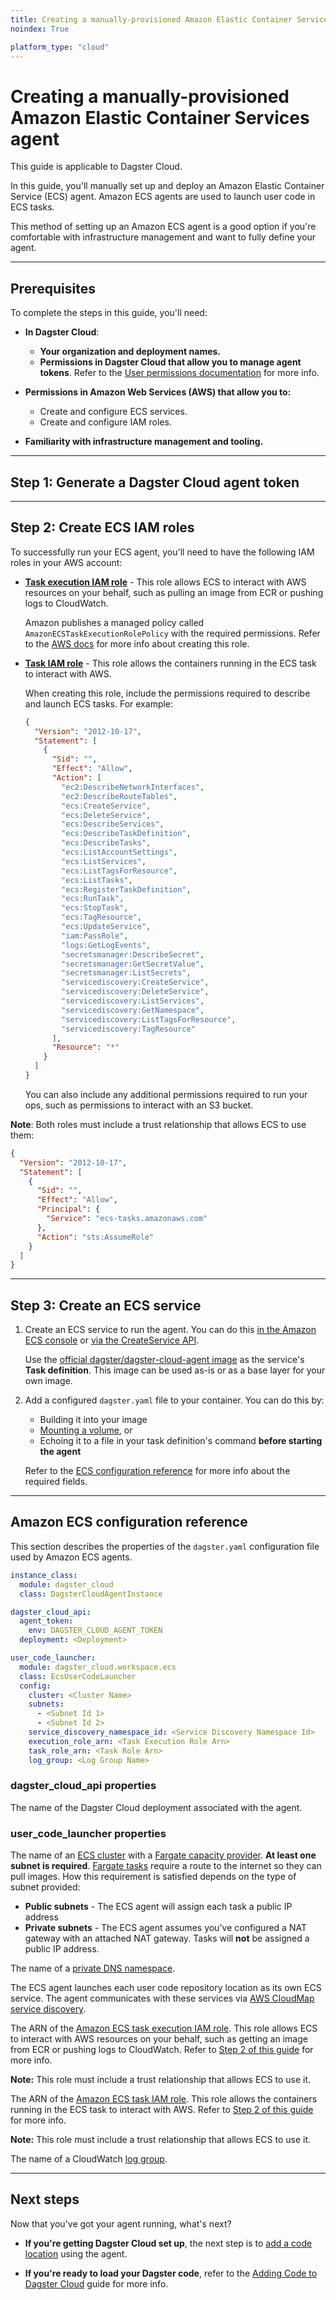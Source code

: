 ```yaml
---
title: Creating a manually-provisioned Amazon Elastic Container Services agent | Dagster Docs
noindex: True

platform_type: "cloud"
---
```


# Creating a manually-provisioned Amazon Elastic Container Services agent

<Note>This guide is applicable to Dagster Cloud.</Note>

In this guide, you'll manually set up and deploy an Amazon Elastic Container Service (ECS) agent. Amazon ECS agents are used to launch user code in ECS tasks.

This method of setting up an Amazon ECS agent is a good option if you're comfortable with infrastructure management and want to fully define your agent.

---

## Prerequisites

To complete the steps in this guide, you'll need:

- **In Dagster Cloud**:

  - **Your organization and deployment names.**
  - **Permissions in Dagster Cloud that allow you to manage agent tokens**. Refer to the [User permissions documentation](/auth#role-based-access-controls) for more info.

- **Permissions in Amazon Web Services (AWS) that allow you to:**

  - Create and configure ECS services.
  - Create and configure IAM roles.

- **Familiarity with infrastructure management and tooling.**

---

## Step 1: Generate a Dagster Cloud agent token

<!-- <GenerateAgentToken /> -->

---

## Step 2: Create ECS IAM roles

To successfully run your ECS agent, you'll need to have the following IAM roles in your AWS account:

- [**Task execution IAM role**](https://docs.aws.amazon.com/AmazonECS/latest/developerguide/task_execution_IAM_role.html) - This role allows ECS to interact with AWS resources on your behalf, such as pulling an image from ECR or pushing logs to CloudWatch.

  Amazon publishes a managed policy called `AmazonECSTaskExecutionRolePolicy` with the required permissions. Refer to the [AWS docs](https://docs.aws.amazon.com/AmazonECS/latest/developerguide/task_execution_IAM_role.html#create-task-execution-role) for more info about creating this role.

- [**Task IAM role**](https://docs.aws.amazon.com/AmazonECS/latest/developerguide/task-iam-roles.html) - This role allows the containers running in the ECS task to interact with AWS.

  When creating this role, include the permissions required to describe and launch ECS tasks. For example:

  ```json
  {
    "Version": "2012-10-17",
    "Statement": [
      {
        "Sid": "",
        "Effect": "Allow",
        "Action": [
          "ec2:DescribeNetworkInterfaces",
          "ec2:DescribeRouteTables",
          "ecs:CreateService",
          "ecs:DeleteService",
          "ecs:DescribeServices",
          "ecs:DescribeTaskDefinition",
          "ecs:DescribeTasks",
          "ecs:ListAccountSettings",
          "ecs:ListServices",
          "ecs:ListTagsForResource",
          "ecs:ListTasks",
          "ecs:RegisterTaskDefinition",
          "ecs:RunTask",
          "ecs:StopTask",
          "ecs:TagResource",
          "ecs:UpdateService",
          "iam:PassRole",
          "logs:GetLogEvents",
          "secretsmanager:DescribeSecret",
          "secretsmanager:GetSecretValue",
          "secretsmanager:ListSecrets",
          "servicediscovery:CreateService",
          "servicediscovery:DeleteService",
          "servicediscovery:ListServices",
          "servicediscovery:GetNamespace",
          "servicediscovery:ListTagsForResource",
          "servicediscovery:TagResource"
        ],
        "Resource": "*"
      }
    ]
  }
  ```

  You can also include any additional permissions required to run your ops, such as permissions to interact with an S3 bucket.

**Note**: Both roles must include a trust relationship that allows ECS to use them:

```json
{
  "Version": "2012-10-17",
  "Statement": [
    {
      "Sid": "",
      "Effect": "Allow",
      "Principal": {
        "Service": "ecs-tasks.amazonaws.com"
      },
      "Action": "sts:AssumeRole"
    }
  ]
}
```

---

## Step 3: Create an ECS service

1. Create an ECS service to run the agent. You can do this [in the Amazon ECS console](https://docs.aws.amazon.com/AmazonECS/latest/developerguide/create-service-console-v2.html) or [via the CreateService API](https://docs.aws.amazon.com/AmazonECS/latest/APIReference/API_CreateService.html).

   Use the [official dagster/dagster-cloud-agent image](https://hub.docker.com/r/dagster/dagster-cloud-agent) as the service's **Task definition**. This image can be used as-is or as a base layer for your own image.

2. Add a configured `dagster.yaml` file to your container. You can do this by:

   - Building it into your image
   - [Mounting a volume](https://docs.aws.amazon.com/AmazonECS/latest/developerguide/using_data_volumes.html), or
   - Echoing it to a file in your task definition's command **before starting the agent**

   Refer to the [ECS configuration reference](#amazon-ecs-configuration-reference) for more info about the required fields.

---

## Amazon ECS configuration reference

This section describes the properties of the `dagster.yaml` configuration file used by Amazon ECS agents.

```yaml
instance_class:
  module: dagster_cloud
  class: DagsterCloudAgentInstance

dagster_cloud_api:
  agent_token:
    env: DAGSTER_CLOUD_AGENT_TOKEN
  deployment: <Deployment>

user_code_launcher:
  module: dagster_cloud.workspace.ecs
  class: EcsUserCodeLauncher
  config:
    cluster: <Cluster Name>
    subnets:
      - <Subnet Id 1>
      - <Subnet Id 2>
    service_discovery_namespace_id: <Service Discovery Namespace Id>
    execution_role_arn: <Task Execution Role Arn>
    task_role_arn: <Task Role Arn>
    log_group: <Log Group Name>
```

### dagster_cloud_api properties

<ReferenceTable>
  <ReferenceTableItem propertyName="deployment">
    The name of the Dagster Cloud deployment associated with the agent.
  </ReferenceTableItem>
</ReferenceTable>

### user_code_launcher properties

<ReferenceTable>
  <ReferenceTableItem
  propertyName="config.cluster"
  >
  The name of an <a href="https://docs.aws.amazon.com/AmazonECS/latest/developerguide/create_cluster.html" target="_blank">ECS cluster</a> with a <a href="https://docs.aws.amazon.com/AmazonECS/latest/developerguide/cluster-capacity-providers.html" target="_blank">Fargate capacity provider</a>.
  </ReferenceTableItem>
  <ReferenceTableItem
  propertyName="config.subnets">
  <strong>At least one subnet is required</strong>. <a href="https://docs.aws.amazon.com/AmazonECS/latest/userguide/fargate-task-networking.html" target="_blank">Fargate tasks</a> require a route to the internet so they can pull images. How this requirement is satisfied depends on the type of subnet provided:

   <ul>
    <li>
     <strong>Public subnets</strong> - The ECS agent will assign each task a public IP address
    </li>
    <li>
     <strong>Private subnets</strong> - The ECS agent assumes you've configured a NAT gateway with an attached NAT gateway. Tasks will <strong>not</strong> be assigned a public IP address.
    </li>
    </ul>
  </ReferenceTableItem>
  <ReferenceTableItem
  propertyName="config.service_discovery_namespace_id">
  The name of a <a href="https://docs.aws.amazon.com/AWSCloudFormation/latest/UserGuide/aws-resource-servicediscovery-privatednsnamespace.html" target="_blank">private DNS namespace</a>.

   <p>
    The ECS agent launches each user code repository location as its own ECS service. The agent communicates with these services via <a href="https://docs.aws.amazon.com/AmazonECS/latest/developerguide/service-discovery.html" target="_blank">AWS CloudMap service discovery</a>.
   </p>
  </ReferenceTableItem>
  <ReferenceTableItem
  propertyName="config.execution_role_arn">
  The ARN of the <a href="https://docs.aws.amazon.com/AmazonECS/latest/developerguide/task_execution_IAM_role.html" target="_blank">Amazon ECS task execution IAM role</a>. This role allows ECS to interact with AWS resources on your behalf, such as getting an image from ECR or pushing logs to CloudWatch. Refer to <a href="#step-2-create-required-ecs-iam-roles">Step 2 of this guide</a> for more info.

   <p>
    <strong>Note:</strong> This role must include a trust relationship that allows ECS to use it.
   </p>
  </ReferenceTableItem>
  <ReferenceTableItem
  propertyName="config.task_role_arn">
  The ARN of the <a href="https://docs.aws.amazon.com/AmazonECS/latest/developerguide/task-iam-roles.html" target="_blank">Amazon ECS task IAM role</a>. This role allows the containers running in the ECS task to interact with AWS. Refer to <a href="#step-2-create-required-ecs-iam-roles">Step 2 of this guide</a> for more info.

   <p>
    <strong>Note:</strong> This role must include a trust relationship that allows ECS to use it.
   </p>
  </ReferenceTableItem>
  <ReferenceTableItem
  propertyName="config.log_group">
  The name of a CloudWatch <a href="https://docs.aws.amazon.com/AmazonCloudWatch/latest/logs/Working-with-log-groups-and-streams.html#Create-Log-Group" target="_blank">log group</a>.
  </ReferenceTableItem>
</ReferenceTable>

---

## Next steps

Now that you've got your agent running, what's next?

- **If you're getting Dagster Cloud set up**, the next step is to [add a code location](/tutorial/adding-code-locations) using the agent.

- **If you're ready to load your Dagster code**, refer to the [Adding Code to Dagster Cloud](/guides/adding-code) guide for more info.